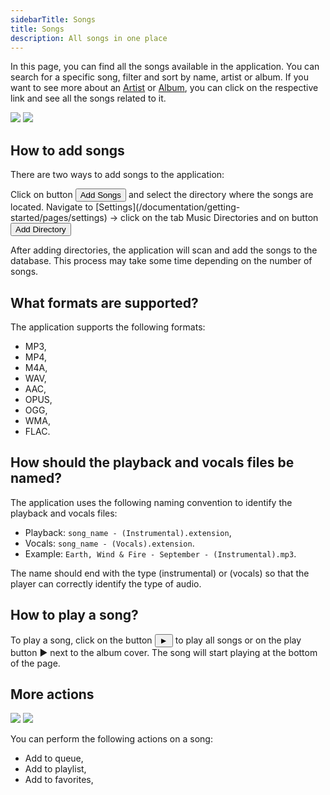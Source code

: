 ```yaml
---
sidebarTitle: Songs
title: Songs
description: All songs in one place
---
```


In this page, you can find all the songs available in the application. You can search for a specific song, filter and sort by name, artist or album.
If you want to see more about an [Artist](/documentation/getting-started/pages/artist) or [Album](/documentation/getting-started/pages/album), you can click on the respective link and see all the songs related to it.

<Frame caption="Song page">
  <img className="block border border-black/5 rounded-md dark:border-white/5 dark:hidden" src="/assets/images/music-light.png" />
  <img className="hidden border border-black/5 rounded-md dark:border-white/5 dark:block" src="/assets/images/music-dark.png" />
</Frame>

## How to add songs

There are two ways to add songs to the application:

<CardGroup cols={2}>
  <Card title="Empty directories" icon="square-1">
    Click on button <button className="bg-primary rounded-md text-white px-2 py-1 text-sm">Add Songs</button> and select the directory where the songs are located.
  </Card>
  <Card title="Settings music directories" icon="square-2">
    Navigate to [Settings](/documentation/getting-started/pages/settings) -> click on the tab <span className="text-gray-800 dark:text-white">Music Directories</span> and on button <button className="bg-primary rounded-md text-white px-2 py-1 text-sm">Add Directory</button>
  </Card>
</CardGroup>

After adding directories, the application will scan and add the songs to the database. This process may take some time depending on the number of songs.

## What formats are supported?

The application supports the following formats:
- MP3,
- MP4,
- M4A,
- WAV,
- AAC,
- OPUS,
- OGG,
- WMA,
- FLAC.

## How should the playback and vocals files be named?

The application uses the following naming convention to identify the playback and vocals files:
- Playback: `song_name - (Instrumental).extension`,
- Vocals: `song_name - (Vocals).extension`.
- Example: `Earth, Wind & Fire - September - (Instrumental).mp3`.

<Warning>The name should end with the type (instrumental) or (vocals) so that the player can correctly identify the type of audio.</Warning>

## How to play a song?

To play a song, click on the button <button className="bg-primary rounded-full text-white px-2 py-1 text-sm">►</button> to play all songs or on the play button <span className="text-gray-800 dark:text-white">►</span> next to the album cover. The song will start playing at the bottom of the page.

## More actions

<Frame caption="More actions">
  <img className="block border border-black/5 rounded-md dark:border-white/5 dark:hidden" src="/assets/images/more-actions-light.png" />
  <img className="hidden border border-black/5 rounded-md dark:border-white/5 dark:block" src="/assets/images/more-actions-dark.png" />
</Frame>

You can perform the following actions on a song:
- Add to queue,
- Add to playlist,
- Add to favorites,
